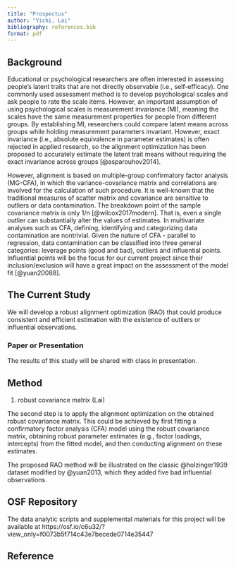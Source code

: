 ```yaml
---
title: "Prospectus"
author: "Yichi, Lai"
bibliography: references.bib
format: pdf
---
```


## Background

Educational or psychological researchers are often interested in assessing people's latent traits that are not directly observable (i.e., self-efficacy). One commonly used assessment method is to develop psychological scales and ask people to rate the scale items. However, an important assumption of using psychological scales is measurement invariance (MI), meaning the scales have the same measurement properties for people from different groups. By establishing MI, researchers could compare latent means across groups while holding measurement parameters invariant. However, exact invariance (i.e., absolute equivalence in parameter estimates) is often rejected in applied research, so the alignment optimization has been proposed to accurately estimate the latent trait means without requiring the exact invariance across groups [@asparouhov2014]. 

<!-- Specifically, alignment automates the MI analysis by minimizing a loss function that captures the amount of measurement noninvariance across items and groups -->

However, alignment is based on multiple-group confirmatory factor analysis (MG-CFA), in which the variance-covariance matrix and correlations are involved for the calculation of such procedure. It is well-known that the traditional measures of scatter matrix and covariance are sensitive to outliers or data contamination. The breakdown point of the sample covariance matrix is only 1/n [@wilcox2017modern]. That is, even a single outlier can substantially alter the values of estimates. In multivariate analyses such as CFA, defining, identifying and categorizing data contamination are nontrivial. Given the nature of CFA - parallel to regression, data contamination can be classified into three general categories: leverage points (good and bad), outliers and influential points. Influential points will be the focus for our current project since their inclusion/exclusion will have a great impact on the assessment of the model fit [@yuan20088]. 

## The Current Study

We will develop a robust alignment optimization (RAO) that could produce consistent and efficient estimation with the existence of outliers or influential observations. 

### Paper or Presentation

The results of this study will be shared with class in presentation.

## Method

1.  robust covariance matrix (Lai)

The second step is to apply the alignment optimization on the obtained robust covariance matrix. This could be achieved by first fitting a confirmatory factor analysis (CFA) model using the robust covariance matrix, obtaining robust parameter estimates (e.g., factor loadings, intercepts) from the fitted model, and then conducting alignment on these estimates. 

The proposed RAO method will be illustrated on the classic @holzinger1939 dataset modified by @yuan2013, which they added five bad influential observations. 

## OSF Repository

The data analytic scripts and supplemental materials for this project will be available at https://osf.io/c6u32/?view_only=f0073b5f714c43e7becede0714e35447

## Reference
